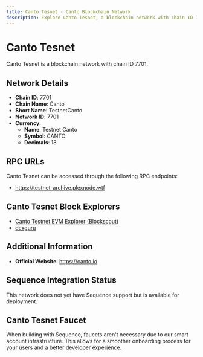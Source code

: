 ```yaml
--- 
title: Canto Tesnet - Canto Blockchain Network
description: Explore Canto Tesnet, a blockchain network with chain ID 7701. Learn about its native currency, Testnet Canto, and how to interact with the network.
---
```


# Canto Tesnet

Canto Tesnet is a blockchain network with chain ID 7701.

## Network Details

- **Chain ID**: 7701
- **Chain Name**: Canto
- **Short Name**: TestnetCanto
- **Network ID**: 7701
- **Currency**: 
  - **Name**: Testnet Canto
  - **Symbol**: CANTO
  - **Decimals**: 18

## RPC URLs

Canto Tesnet can be accessed through the following RPC endpoints:

- https://testnet-archive.plexnode.wtf

## Canto Tesnet Block Explorers

- [Canto Testnet EVM Explorer (Blockscout)](https://testnet.tuber.build)
- [dexguru](https://canto-test.dex.guru)

## Additional Information

- **Official Website**: https://canto.io

## Sequence Integration Status

This network does not yet have Sequence support but is available for deployment.

## Canto Tesnet Faucet

When building with Sequence, faucets aren't necessary due to our smart account infrastructure. This allows for a smoother onboarding process for your users and a better developer experience.
